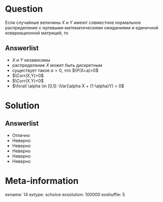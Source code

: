 Question
========
  Если случайные величины $X$ и $Y$ имеют совместное нормальное распределение с нулевыми математическими ожиданиями и единичной ковариационной матрицей, то
  

Answerlist
----------
*  $X$ и $Y$ независимы
*  распределение $X$ может быть дискретным
*  существует такое $a>0$, что $\P(X=a)>0$
*  $\Corr(X,Y)>0$
*  $\Corr(X,Y)<0$
*  $\forall \alpha \in [0,1]: \Var(\alpha X + (1-\alpha)Y) = 0$

Solution
========

Answerlist
----------
*  Отлично
*  Неверно
*  Неверно
*  Неверно
*  Неверно
*  Неверно

Meta-information
================
exname: 14
extype: schoice
exsolution: 100000
exshuffle: 5
